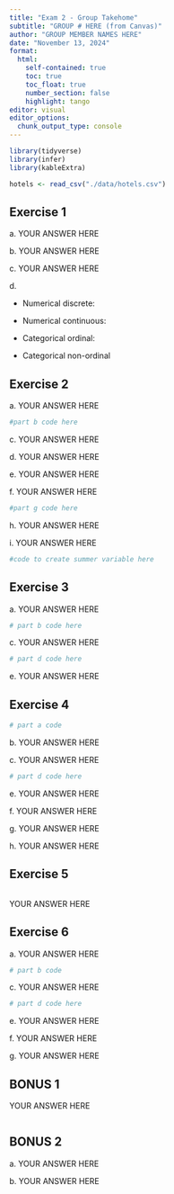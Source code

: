 ```yaml
---
title: "Exam 2 - Group Takehome"
subtitle: "GROUP # HERE (from Canvas)"
author: "GROUP MEMBER NAMES HERE"
date: "November 13, 2024"
format:
  html:
    self-contained: true
    toc: true
    toc_float: true
    number_section: false
    highlight: tango
editor: visual
editor_options:
  chunk_output_type: console
---
```


```r
library(tidyverse)
library(infer)
library(kableExtra)

hotels <- read_csv("./data/hotels.csv")
```

## Exercise 1

a\. YOUR ANSWER HERE

b\. YOUR ANSWER HERE

c\. YOUR ANSWER HERE

d\.

-   Numerical discrete:

-   Numerical continuous:

-   Categorical ordinal:

-   Categorical non-ordinal

## Exercise 2

a\. YOUR ANSWER HERE

```r
#part b code here
```

c\. YOUR ANSWER HERE

d\. YOUR ANSWER HERE

e\. YOUR ANSWER HERE

f\. YOUR ANSWER HERE

```r
#part g code here
```

h\. YOUR ANSWER HERE

i\. YOUR ANSWER HERE

```r
#code to create summer variable here
```

## Exercise 3

a\. YOUR ANSWER HERE

```r
# part b code here

```

c\. YOUR ANSWER HERE

```r
# part d code here
```

e\. YOUR ANSWER HERE

## Exercise 4

```r
# part a code 

```

b\. YOUR ANSWER HERE

c\. YOUR ANSWER HERE

```r
# part d code here
```

e\. YOUR ANSWER HERE

f\. YOUR ANSWER HERE

g\. YOUR ANSWER HERE

h\. YOUR ANSWER HERE

## Exercise 5

```r

```

YOUR ANSWER HERE

## Exercise 6

a\. YOUR ANSWER HERE

```r
# part b code 


```

c\. YOUR ANSWER HERE

```r
# part d code here
```

e\. YOUR ANSWER HERE

f\. YOUR ANSWER HERE

g\. YOUR ANSWER HERE

## BONUS 1

YOUR ANSWER HERE

```r

```

## BONUS 2

a\. YOUR ANSWER HERE

b\. YOUR ANSWER HERE

## 
